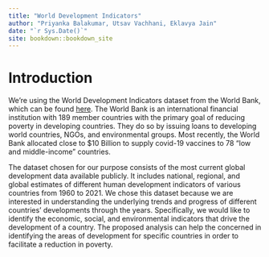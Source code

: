 ```yaml
--- 
title: "World Development Indicators"
author: "Priyanka Balakumar, Utsav Vachhani, Eklavya Jain"
date: "`r Sys.Date()`"
site: bookdown::bookdown_site
---
```


# Introduction
We’re using the World Development Indicators dataset from the World Bank, which can be found [here](https://datacatalog.worldbank.org/search/dataset/0037712/World-Development-Indicators). The World Bank is an international financial institution with 189 member countries with the primary goal of reducing poverty in developing countries. They do so by issuing loans to developing world countries, NGOs, and environmental groups. Most recently, the World Bank allocated close to $10 Billion to supply covid-19 vaccines to 78 “low and middle-income” countries. 

The dataset chosen for our purpose consists of the most current global development data available publicly. It includes national, regional, and global estimates of different human development indicators of various countries from 1960 to 2021. We chose this dataset because we are interested in understanding the underlying trends and progress of different countries’ developments through the years. Specifically, we would like to identify the economic, social, and environmental indicators that drive the development of a country. The proposed analysis can help the concerned in identifying the areas of development for specific countries in order to facilitate a reduction in poverty. 

